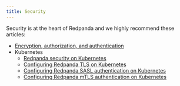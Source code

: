 ```yaml
---
title: Security
---
```


<head>
    <meta name="title" content="Security | Redpanda Docs"/>
    <meta name="description" content="Security index page."/>
</head>

Security is at the heart of Redpanda and we highly recommend these articles: 

- [Encryption, authorization, and authentication](./acls)
- Kubernetes
    - [Redpanda security on Kubernetes](./kubernetes-security)
    - [Configuring Redpanda TLS on Kubernetes](./tls-kubernetes)
    - [Configuring Redpanda SASL authentication on Kubernetes](./kubernetes-sasl)
    - [Configuring Redpanda mTLS authentication on Kubernetes](./kubernetes-mtls)